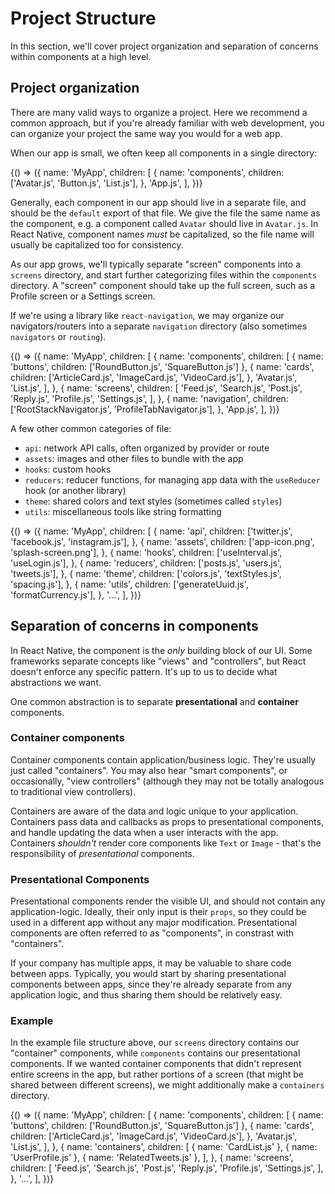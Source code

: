 # Project Structure

In this section, we'll cover project organization and separation of concerns within components at a high level.

## Project organization

There are many valid ways to organize a project. Here we recommend a common approach, but if you're already familiar with web development, you can organize your project the same way you would for a web app.

When our app is small, we often keep all components in a single directory:

<FileTreeDiagram>
  {() => ({
    name: 'MyApp',
    children: [
      {
        name: 'components',
        children: ['Avatar.js', 'Button.js', 'List.js'],
      },
      'App.js',
    ],
  })}
</FileTreeDiagram>

Generally, each component in our app should live in a separate file, and should be the `default` export of that file. We give the file the same name as the component, e.g. a component called `Avatar` should live in `Avatar.js`. In React Native, component names _must_ be capitalized, so the file name will usually be capitalized too for consistency.

As our app grows, we'll typically separate "screen" components into a `screens` directory, and start further categorizing files within the `components` directory. A "screen" component should take up the full screen, such as a Profile screen or a Settings screen.

If we're using a library like `react-navigation`, we may organize our navigators/routers into a separate `navigation` directory (also sometimes `navigators` or `routing`).

<FileTreeDiagram>
  {() => ({
    name: 'MyApp',
    children: [
      {
        name: 'components',
        children: [
          { name: 'buttons', children: ['RoundButton.js', 'SquareButton.js'] },
          {
            name: 'cards',
            children: ['ArticleCard.js', 'ImageCard.js', 'VideoCard.js'],
          },
          'Avatar.js',
          'List.js',
        ],
      },
      {
        name: 'screens',
        children: [
          'Feed.js',
          'Search.js',
          'Post.js',
          'Reply.js',
          'Profile.js',
          'Settings.js',
        ],
      },
      {
        name: 'navigation',
        children: ['RootStackNavigator.js', 'ProfileTabNavigator.js'],
      },
      'App.js',
    ],
  })}
</FileTreeDiagram>

A few other common categories of file:

- `api`: network API calls, often organized by provider or route
- `assets`: images and other files to bundle with the app
- `hooks`: custom hooks
- `reducers`: reducer functions, for managing app data with the `useReducer` hook (or another library)
- `theme`: shared colors and text styles (sometimes called `styles`)
- `utils`: miscellaneous tools like string formatting

<FileTreeDiagram>
  {() => ({
    name: 'MyApp',
    children: [
      {
        name: 'api',
        children: ['twitter.js', 'facebook.js', 'instagram.js'],
      },
      {
        name: 'assets',
        children: ['app-icon.png', 'splash-screen.png'],
      },
      {
        name: 'hooks',
        children: ['useInterval.js', 'useLogin.js'],
      },
      {
        name: 'reducers',
        children: ['posts.js', 'users.js', 'tweets.js'],
      },
      {
        name: 'theme',
        children: ['colors.js', 'textStyles.js', 'spacing.js'],
      },
      {
        name: 'utils',
        children: ['generateUuid.js', 'formatCurrency.js'],
      },
      '...',
    ],
  })}
</FileTreeDiagram>

## Separation of concerns in components

In React Native, the component is the _only_ building block of our UI. Some frameworks separate concepts like "views" and "controllers", but React doesn't enforce any specific pattern. It's up to us to decide what abstractions we want.

One common abstraction is to separate **presentational** and **container** components.

### Container components

Container components contain application/business logic. They're usually just called "containers". You may also hear "smart components", or occasionally, "view controllers" (although they may not be totally analogous to traditional view controllers).

Containers are aware of the data and logic unique to your application. Containers pass data and callbacks as props to presentational components, and handle updating the data when a user interacts with the app. Containers _shouldn't_ render core components like `Text` or `Image` - that's the responsibility of _presentational_ components.

### Presentational Components

Presentational components render the visible UI, and should not contain any application-logic. Ideally, their only input is their `props`, so they could be used in a different app without any major modification. Presentational components are often referred to as "components", in constrast with "containers".

If your company has multiple apps, it may be valuable to share code between apps. Typically, you would start by sharing presentational components between apps, since they're already separate from any application logic, and thus sharing them should be relatively easy.

### Example

In the example file structure above, our `screens` directory contains our "container" components, while `components` contains our presentational components. If we wanted container components that didn't represent entire screens in the app, but rather portions of a screen (that might be shared between different screens), we might additionally make a `containers` directory.

<FileTreeDiagram>
  {() => ({
    name: 'MyApp',
    children: [
      {
        name: 'components',
        children: [
          { name: 'buttons', children: ['RoundButton.js', 'SquareButton.js'] },
          {
            name: 'cards',
            children: ['ArticleCard.js', 'ImageCard.js', 'VideoCard.js'],
          },
          'Avatar.js',
          'List.js',
        ],
      },
      {
        name: 'containers',
        children: [
          { name: 'CardList.js' },
          { name: 'UserProfile.js' },
          { name: 'RelatedTweets.js' },
        ],
      },
      {
        name: 'screens',
        children: [
          'Feed.js',
          'Search.js',
          'Post.js',
          'Reply.js',
          'Profile.js',
          'Settings.js',
        ],
      },
      '...',
    ],
  })}
</FileTreeDiagram>
